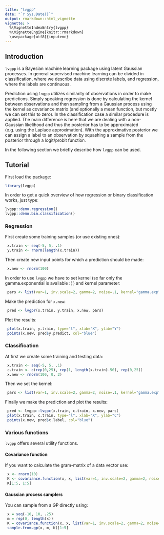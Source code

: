 ```yaml
---
title: "lvgpp"
date: "`r Sys.Date()`"
output: rmarkdown::html_vignette
vignette: >
  %\VignetteIndexEntry{lvgpp}
  %\VignetteEngine{knitr::rmarkdown}
  \usepackage[utf8]{inputenc}
---
```


## Introduction

`lvgpp` is a Bayesian machine learning package using latent Gaussian processes. In general supervised machine learning can be divided in classification, where we describe data using discrete labels, and regression, where the labels are continuous. 

Prediction using `lvgpp` utilizes similarity of observations in order to make predictions. Simply speaking regression is done by calculating the kernel between observations and then sampling from a Gaussian process using the kernel as covariance matrix (and optionally a mean function, but mostly we can set this to zero). In the classification case a similar procedure is applied. The main difference is here that we are dealing with a non-Gaussian likelihood and thus the posterior has to be approximated (e.g. using the Laplace approximation). With the approximative posterior we can assign a label to an observation by <it>squashing</it> a sample from the posterior through a logit/probit function.

In the following section we briefly describe how `lvgpp` can be used.

## Tutorial

First load the package:
```r
library(lvgpp)
```

In order to get a quick overview of how regression or binary classification works, just type:
```r
lvgpp::demo.regression()
lvgpp::demo.bin.classification()
```

### Regression

First create some training samples (or use existing ones):
```r
 x.train <- seq(-5, 5, .1)
 y.train <- rnorm(length(x.train))
```
 
Then create new input points for which a prediction should be made:
```r
 x.new <- rnorm(100)
```

In order to use `lvgpp` we have to set kernel (so far only the gamma.exponential is available :( ) and kernel parameter:
```r
 pars <- list(var=1, inv.scale=2, gamma=2, noise=.1, kernel="gamma.exp")
```

Make the prediction for `x.new`:
```r
 pred <- lvgpr(x.train, y.train, x.new, pars)
```

Plot the results:
```r
 plot(x.train, y.train, type="l", xlab="X", ylab="Y")
 points(x.new, pred$y.predict, col="blue")
```

### Classification

At first we create some training and testing data:
```r
 x.train <- seq(-5, 5, .1)
 c.train <- c(rep(0,25), rep(1, length(x.train)-50), rep(0,25))
 x.new <- rnorm(100, 0, 2)
```

Then we set the kernel:
```r
 pars <- list(var=1, inv.scale=2, gamma=2, noise=.1, kernel="gamma.exp")
```

Finally we make the prediction and plot the results:
```r
 pred <- lvgpp::lvgpc(x.train, c.train, x.new, pars)
 plot(x.train, c.train, type="l", xlab="X", ylab="C")
 points(x.new, pred$c.label, col="blue")
``` 
 
### Various functions

`lvgpp` offers several utility functions.

#### Covariance function

If you want to calculate the gram-matrix of a data vector use:
```r
 x <- rnorm(10)
 K <- covariance.function(x, x, list(var=1, inv.scale=2, gamma=2, noise=0, kernel="gamma.exp"))
 K[1:5, 1:5]
```

#### Gaussian process samplers

You can sample from a GP directly using:
```r
 x = seq(-10, 10, .25)
 m = rep(0, length(x))
 K = covariance.function(x, x, list(var=1, inv.scale=2, gamma=2, noise=0, kernel="gamma.exp"))
 sample.from.gp(x, m, K)[1:5]
```

